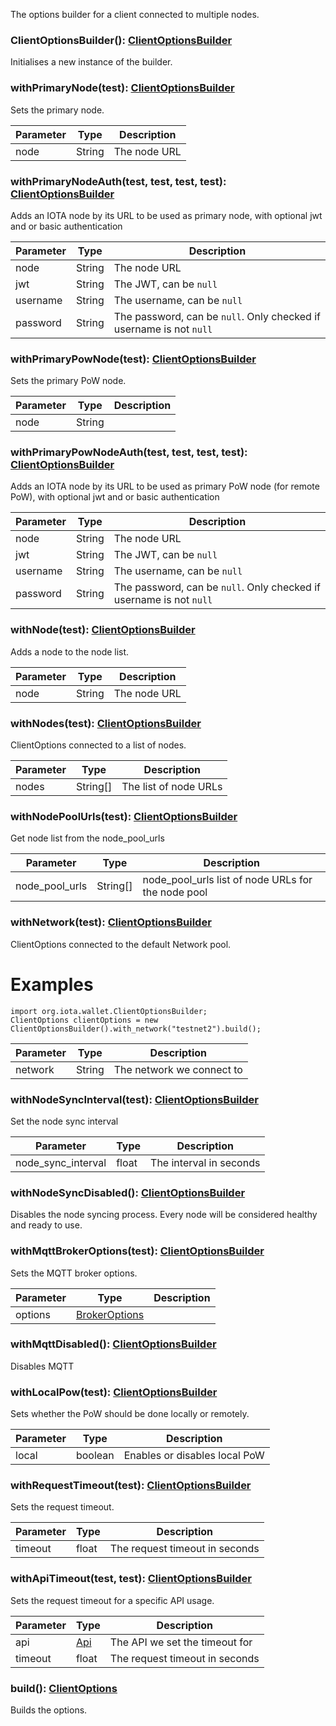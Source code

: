 The options builder for a client connected to multiple nodes.

### ClientOptionsBuilder(): [ClientOptionsBuilder](#clientoptionsbuilder)

Initialises a new instance of the builder.

### withPrimaryNode(test): [ClientOptionsBuilder](#clientoptionsbuilder)

Sets the primary node.

| Parameter       | Type |  Description |
| --------------- | -------- | -------- |
| node | String |  The node URL |

### withPrimaryNodeAuth(test, test, test, test): [ClientOptionsBuilder](#clientoptionsbuilder)

Adds an IOTA node by its URL to be used as primary node, with optional jwt and or basic authentication

| Parameter       | Type |  Description |
| --------------- | -------- | -------- |
| node | String |  The node URL |
| jwt | String |  The JWT, can be `null` |
| username | String |  The username, can be `null` |
| password | String |  The password, can be `null`. Only checked if username is not `null` |

### withPrimaryPowNode(test): [ClientOptionsBuilder](#clientoptionsbuilder)

Sets the primary PoW node.

| Parameter       | Type |  Description |
| --------------- | -------- | -------- |
| node | String |   |

### withPrimaryPowNodeAuth(test, test, test, test): [ClientOptionsBuilder](#clientoptionsbuilder)

Adds an IOTA node by its URL to be used as primary PoW node (for remote PoW), with optional jwt and or basic
 authentication

| Parameter       | Type |  Description |
| --------------- | -------- | -------- |
| node | String |  The node URL |
| jwt | String |  The JWT, can be `null` |
| username | String |  The username, can be `null` |
| password | String |  The password, can be `null`. Only checked if username is not `null` |

### withNode(test): [ClientOptionsBuilder](#clientoptionsbuilder)

Adds a node to the node list.

| Parameter       | Type |  Description |
| --------------- | -------- | -------- |
| node | String |  The node URL |

### withNodes(test): [ClientOptionsBuilder](#clientoptionsbuilder)

ClientOptions connected to a list of nodes.

| Parameter       | Type |  Description |
| --------------- | -------- | -------- |
| nodes | String[] |  The list of node URLs |

### withNodePoolUrls(test): [ClientOptionsBuilder](#clientoptionsbuilder)

Get node list from the node_pool_urls

| Parameter       | Type |  Description |
| --------------- | -------- | -------- |
| node_pool_urls | String[] |  node_pool_urls list of node URLs for the node pool |

### withNetwork(test): [ClientOptionsBuilder](#clientoptionsbuilder)

ClientOptions connected to the default Network pool.
 
 # Examples
 ```
 import org.iota.wallet.ClientOptionsBuilder;
 ClientOptions clientOptions = new ClientOptionsBuilder().with_network("testnet2").build();
 ```

| Parameter       | Type |  Description |
| --------------- | -------- | -------- |
| network | String |  The network we connect to |

### withNodeSyncInterval(test): [ClientOptionsBuilder](#clientoptionsbuilder)

Set the node sync interval

| Parameter       | Type |  Description |
| --------------- | -------- | -------- |
| node_sync_interval | float |  The interval in seconds |

### withNodeSyncDisabled(): [ClientOptionsBuilder](#clientoptionsbuilder)

Disables the node syncing process.
 Every node will be considered healthy and ready to use.

### withMqttBrokerOptions(test): [ClientOptionsBuilder](#clientoptionsbuilder)

Sets the MQTT broker options.

| Parameter       | Type |  Description |
| --------------- | -------- | -------- |
| options | [BrokerOptions](#brokeroptions) |   |

### withMqttDisabled(): [ClientOptionsBuilder](#clientoptionsbuilder)

Disables MQTT

### withLocalPow(test): [ClientOptionsBuilder](#clientoptionsbuilder)

Sets whether the PoW should be done locally or remotely.

| Parameter       | Type |  Description |
| --------------- | -------- | -------- |
| local | boolean |  Enables or disables local PoW |

### withRequestTimeout(test): [ClientOptionsBuilder](#clientoptionsbuilder)

Sets the request timeout.

| Parameter       | Type |  Description |
| --------------- | -------- | -------- |
| timeout | float |  The request timeout in seconds |

### withApiTimeout(test, test): [ClientOptionsBuilder](#clientoptionsbuilder)

Sets the request timeout for a specific API usage.

| Parameter       | Type |  Description |
| --------------- | -------- | -------- |
| api | [Api](#api) |  The API we set the timeout for |
| timeout | float |  The request timeout in seconds |

### build(): [ClientOptions](#clientoptions)

Builds the options.
